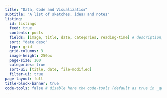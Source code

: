 ```yaml
---
title: "Data, Code and Visualization"
subtitle: "A list of sketches, ideas and notes"
listing:
  id: listings
  feed: true
  contents: posts
  fields: [image, title, date, categories, reading-time] # description, subtitle, file-modified
  sort: "date desc"
  type: grid 
  grid-columns: 3
  image-height: 250px
  page-size: 100
  categories: true
  sort-ui: [title, date, file-modified]
  filter-ui: true
page-layout: full
title-block-banner: true
code-tools: false # disable here the code-tools (default as true in _quarto.yml)
---
```


<!-- You can review the following documents for additional information: -->

::: {#listings}
:::

<!-- Learn more about Quarto [here](https://www.quarto.com). -->
